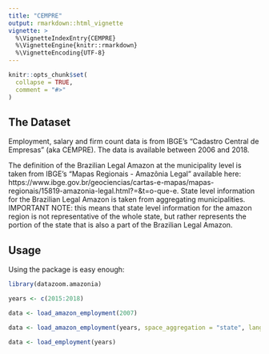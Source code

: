 ```yaml
---
title: "CEMPRE"
output: rmarkdown::html_vignette
vignette: >
  %\VignetteIndexEntry{CEMPRE}
  %\VignetteEngine{knitr::rmarkdown}
  %\VignetteEncoding{UTF-8}
---
```


```r
knitr::opts_chunk$set(
  collapse = TRUE,
  comment = "#>"
)
```

## The Dataset

Employment, salary and firm count data is from IBGE's "Cadastro Central de Empresas" (aka CEMPRE). The data is available between 2006 and 2018.

The definition of the Brazilian Legal Amazon at the municipality level is taken from IBGE's "Mapas Regionais - Amazônia Legal" available here: https://www.ibge.gov.br/geociencias/cartas-e-mapas/mapas-regionais/15819-amazonia-legal.html?=&t=o-que-e. State level information for the Brazilian Legal Amazon is taken from aggregating municipalities. IMPORTANT NOTE: this means that state level information for the amazon region is not representative of the whole state, but rather represents the portion of the state that is also a part of the Brazilian Legal Amazon.

## Usage

Using the package is easy enough:

```r
library(datazoom.amazonia)

years <- c(2015:2018)

data <- load_amazon_employment(2007)

data <- load_amazon_employment(years, space_aggregation = "state", language = "pt")

data <- load_employment(years)
```
